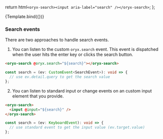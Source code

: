 
<Meta title="UI/Search/SearchBox" />

  return html`<oryx-search><input aria-label="search" /></oryx-search>`;
};

<Canvas>
  <Story name="Search">{Template.bind({})}</Story>
</Canvas>

<ArgsTable story="Search" />

### Search events

There are two approaches to handle search events.

1. You can listen to the custom `oryx.search` event. This event is dispatched when the user hits the enter key or clicks the search button.

```html
<oryx-search @oryx.search="${search}"></oryx-search>
```

```ts
const search = (ev: CustomEvent<SearchEvent>): void => {
  // use ev.detail.query to get the search value
};
```

2. You can listen to standard input or change events on an custom input element that you provide.

```html
<oryx-search>
  <input @input="${search}" />
</oryx-search>
```

```ts
const search = (ev: KeyboardEvent): void => {
  // use standard event to get the input value (ev.target.value)
};
```
